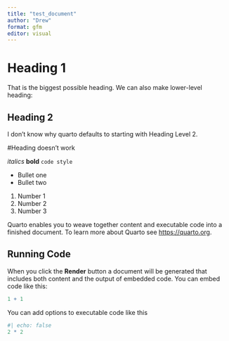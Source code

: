 ```yaml
---
title: "test_document"
author: "Drew"
format: gfm
editor: visual
---
```


# Heading 1

That is the biggest possible heading. We can also make lower-level heading:

## Heading 2

I don't know why quarto defaults to starting with Heading Level 2.

#Heading doesn't work

*italics* **bold** `code style`

-   Bullet one
-   Bullet two

1.  Number 1
2.  Number 2
3.  Number 3

Quarto enables you to weave together content and executable code into a finished document. To learn more about Quarto see <https://quarto.org>.

## Running Code

When you click the **Render** button a document will be generated that includes both content and the output of embedded code. You can embed code like this:

```r
1 + 1
```

You can add options to executable code like this

```r
#| echo: false
2 * 2
```
